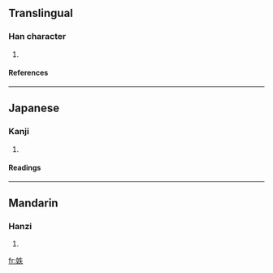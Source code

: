 ==Translingual==
===Han character===
{{Han char|rn=38|rad=女|as=05|sn=8|four=|canj=女竹手人 (VHQO)}}
# {{defn|Han|sort=女05}}
====References====
{{Han ref|kx=0257.250|dkj=06135|dj=0522.200|hdz=21038.010|uh=59B7|ud=22967}}
----
==Japanese==
===Kanji===
{{ja-kanji|grade=|rs=女05}}
# {{defn|Japanese}} 
====Readings====
{{ja-readings|on=[[ちつ]] (chitsu), [[じち]] (jichi), [[いつ]] (itsu), [[いち]] (ichi), [[てつ]] (tetsu)|kun=[[めい]] (mei)}}
----
==Mandarin==
===Hanzi===
{{cmn-hanzi|pin=[[zhí]] ([[zhi2]])|wg=chih<sup>2</sup>}}
# {{defn|Mandarin}}

[[fr:妷]]